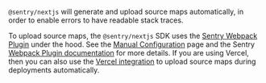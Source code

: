 `@sentry/nextjs` will generate and upload source maps automatically, in order to enable errors to have readable stack traces.

To upload source maps, the `@sentry/nextjs` SDK uses the [Sentry Webpack Plugin](https://www.npmjs.com/package/@sentry/webpack-plugin) under the hood. See the [Manual Configuration](../manual-setup/#configure-source-maps) page and the Sentry [Webpack Plugin documentation](https://www.npmjs.com/package/@sentry/webpack-plugin) for more details. If you are using Vercel, then you can also use the [Vercel integration](/product/integrations/deployment/vercel/) to upload source maps during deployments automatically.
